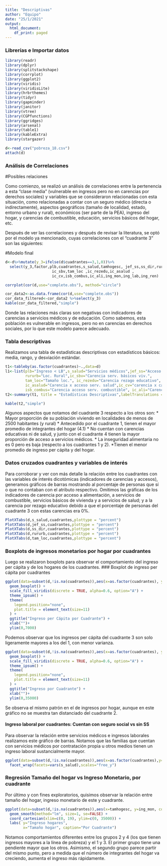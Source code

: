 ---
title: "Descriptivas"
author: "Equipo"
date: "25/1/2021"
output:
  html_document:
    df_print: paged
---
### Librerías e Importar datos

```{r setup, include=FALSE}
library(readr)
library(dplyr)
library(splitstackshape)
library(corrplot)
library(ggplot2)
library(viridis)
library(viridisLite)
library(hrbrthemes)
library(tidyr)
library(gapminder)
library(janitor)
library(vtree)
library(CGPfunctions)
library(ggridges)
library(arsenal)
library(table1)
library(kableExtra)
library(stargazer)

d<-read_csv("pobreza_18.csv")
attach(d)

```

### Análisis de Correlaciones

#Posibles relaciones

Como comienzo, se realizó un análisis de correlaciones entre la pertenencia a  esta "clase media" (vulnerable en ingresos pero no en carencias por derechos sociales) y variables que se consideraron relacionadas con esta situación, como relacionadas a contar con un seguro médico (directa o indirectamente), aspectos geográficos (tamaño de localidad, estado, entorno urbano y rural), económicos (ser parte de la PEA), ingreso del hogar, y carencias de combustible, educación, servicios básicos del hogar, etc.

Después de ver las correlaciones y después de revisar la literatura, se optó por el modelo ya mencionado, cuyas correlaciones con el "cuadrante 3" son las siguientes:

#Modelo final
```{r}
d<-d%>%mutate(y_3=ifelse(d$cuadrantes==3,1,0))%>%
  select(y_3,factor,plb,cuadrantes,s_salud,tamhogesc, jef_ss,ss_dir,rururb,
                     ic_sbv,tam_loc ,ic_rezedu,ic_asalud ,
                     ic_cv,isb_combus,ic_ali,ing_mon,ing_lab,ing_ren)

corrplot(cor(d,use="complete.obs"), method="circle")
```


```{r}
cor_data2<-as.data.frame(cor(d,use="complete.obs"))
cor_data_filtered<-cor_data2 %>%select(y_3)
kable(cor_data_filtered,"simple")
```

Donde las relaciones más claras son negativas con indicadores de carencias a servicios médicos y de educación. Como sabemos, esta población es vulnerable en ingresos, pero no en carencias en derechos sociales, por lo que este modelo parece adecuado. 

### Tabla descriptivas

Realizamos una tabla de estadísticas descriptivas con estadísticos básicos: media, rango, y desviación estándar. 

```{r}
t1<-tableby(as.factor(cuadrantes)~.,data=d)
l1<-list(plb="Ingreso < LB",s_salud="Servicios médicos",jef_ss="Acceso SS x jefatura",
         rururb="Loc. Rural",ic_sbv="Carencia serv. básicos viv.", 
         tam_loc="Tamaño loc.", ic_rezedu="Carencia rezago educativo",
         ic_asalud="Carencia x acceso serv. salud",ic_cv="carencia x calidad y esp. vivienda",
         isb_combus="Carencia acceso serv. combustible", ic_ali="Carencia acceso alimentación")
t2<-summary(t1, title = "Estadísticas Descriptivas",labelTranslations = l1)

kable(t2,"simple")
```

Algunos aspectos que notamos del cuadrante 3 respecto a los otros son:
* Mayor proporción de su población viviendo en localidades de menos de 2500 habitantes (y rural)
* Antecedido por el cuadrante 1, tienen el mayor promedio de integrantes del hogar (4.1)
* No cuentan con carencias educativas ni de salud, y junto con el cuadrante 4 tienen la mayor proporción de acceso a servicios médicos. 
* La inseguridad alimentaria no es 0 pero es baja (respecto a los cuadrantes 1 y 2).
*Tienen el menor promedio de ingreso per cápita y del hogar.


### Datos cruzados cuadrantes y variables de interés 

Para corroborar y ver con más detalle la relación entre los cuadrantes con las variables de interés dicotómicas (indicadores de carencias y accesos), generamos gráficos de barras mostrando al porcentaje de personas que sí o que no contaban con el atributo respectivo. Omitimos las gráficas de los indicadores de carencia por acceso a alimentación, a servicios de combustible, servicios básicos de vivienda y a servicios de salud; y a la carencia por rezago educativo debido a que el porcentaje de personas del cuadrante 3 con estas carencias era 0%. 

```{r}
PlotXTabs(d,s_salud,cuadrantes,plottype = "percent")
PlotXTabs(d,jef_ss,cuadrantes,plottype = "percent")
PlotXTabs(d,ss_dir,cuadrantes,plottype = "percent")
PlotXTabs(d,rururb,cuadrantes,plottype = "percent")
PlotXTabs(d,tam_loc,cuadrantes,plottype = "percent")
```


### Boxplots de ingresos monetarios por hogar por cuadrantes

Luego se realizaron boxplots para observar el comportamiento del ingreso per cápita y de los hogares de los cuadrantes. 
### Boxplot de ingreso per cápita por cuadrantes

```{r}
ggplot(data=subset(d,!is.na(cuadrantes)),aes(x=as.factor(cuadrantes), y=ictpc, fill=as.factor(cuadrantes))) +
  geom_boxplot() +
  scale_fill_viridis(discrete = TRUE, alpha=0.6, option="A") +
  theme_ipsum() +
  theme(
    legend.position="none",
    plot.title = element_text(size=11)
  ) +
  ggtitle("Ingreso per Cápita por Cuadrante") +
  xlab("")+
  ylim(0,7000)
```

Podemos observar que los ingresos per cápita del cuadrante 3 son solo ligeramente mayores a los del 1, con menor varianza. 

```{r}
ggplot(data=subset(d,!is.na(cuadrantes)),aes(x=as.factor(cuadrantes), y=ing_mon, fill=as.factor(cuadrantes))) +
  geom_boxplot() +
  scale_fill_viridis(discrete = TRUE, alpha=0.6, option="A") +
  theme_ipsum() +
  theme(
    legend.position="none",
    plot.title = element_text(size=11)
  ) +
  ggtitle("Ingreso por Cuadrante") +
  xlab("")+
  ylim(0,35000)
```

Se observa el mismo patrón en el de ingresos por hogar, aunque en este gráfico no se muestra tan distanciado del cuadrante 2.


#### Ingreso laboral por cuadrantes: Cuentan con seguro social vs sin SS

Para observar la relación entre servicios médicos e ingresos laborales realizamos este gráfico de barras. Notamos que las familias que cuentan con servicios médicos por contratación propia u otros medios tienen un ingreso laboral sustancialmente mayor. 

```{r}
ggplot(data=subset(d,!is.na(cuadrantes)),aes(x=as.factor(cuadrantes),y=ing_lab))+geom_bar(stat='identity')+
  facet_wrap(facets=vars(s_salud),scales="free_y")
```

### Regresión Tamaño del hogar vs Ingreso Monetario, por cuadrante

Por último y con fines exploratorios, quisimos observar la relación entre tamaño del hogar, ingreso monetario de este y cuadrante. 

```{r}
ggplot(data=subset(d,!is.na(cuadrantes)),aes(x=tamhogesc, y=ing_mon, col=as.factor(cuadrantes))) + 
  geom_smooth(method="lm", size=1, se=FALSE) + 
  coord_cartesian(xlim=c(0, 19), ylim=c(0, 35000)) + 
  labs( y="Ingreso hogares",
        x="Tamaño hogar", caption="Por Cuadrante")
```

Notamos comportamientos diferentes entre los grupos 2 y 4 (los que tienen ingresos mayores a la línea de pobreza) y el 1 y 3. El primer grupo tiene una pendiente mayor que los otros. Asimismo, el segundo grupo parece partir del mismo punto, pero a medida que el número de integrantes del hogar va creciendo, aumenta el ingreso más rápidamente. 




